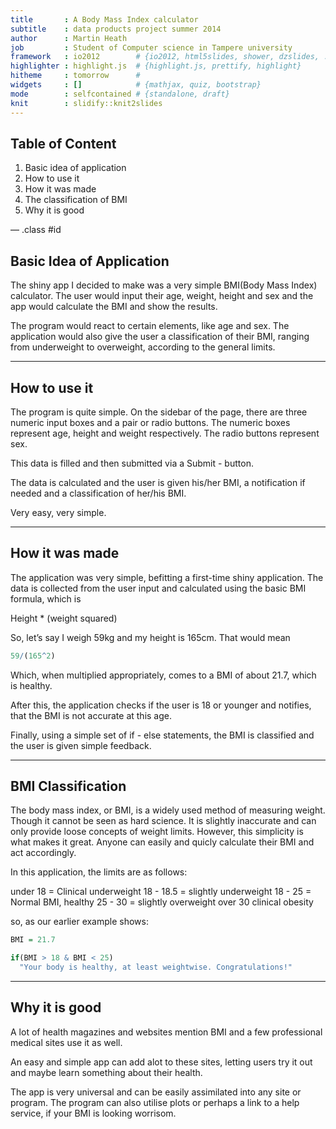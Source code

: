 ```yaml
---
title       : A Body Mass Index calculator
subtitle    : data products project summer 2014
author      : Martin Heath
job         : Student of Computer science in Tampere university
framework   : io2012        # {io2012, html5slides, shower, dzslides, ...}
highlighter : highlight.js  # {highlight.js, prettify, highlight}
hitheme     : tomorrow      # 
widgets     : []            # {mathjax, quiz, bootstrap}
mode        : selfcontained # {standalone, draft}
knit        : slidify::knit2slides
---
```


## Table of Content

1. Basic idea of application
2. How to use it
3. How it was made
4. The classification of BMI
5. Why it is good

--- .class #id 

## Basic Idea of Application

The shiny app I decided to make was a very simple BMI(Body Mass Index) calculator.
The user would input their age, weight, height and sex and the app would calculate the BMI and show the results.

The program would react to certain elements, like age and sex. The application would also give the user a classification of their BMI, ranging from underweight to overweight, according to the general limits.

---

## How to use it

The program is quite simple. On the sidebar of the page, there are three numeric input boxes and a pair or radio buttons. The numeric boxes represent age, height and weight respectively. The radio buttons represent sex.

This data is filled and then submitted via a Submit - button.

The data is calculated and the user is given his/her BMI, a notification if needed and a classification of her/his BMI.

Very easy, very simple.

---

## How it was made

The application was very simple, befitting a first-time shiny application. The data is collected from the user input and calculated using the basic BMI formula, which is

Height * (weight squared)

So, let's say I weigh 59kg and my height is 165cm. That would mean
```r

59/(165^2)

```
Which, when multiplied appropriately, comes to a BMI of about 21.7, which is healthy.

After this, the application checks if the user is 18 or younger and notifies, that the BMI is not accurate at this age.

Finally, using a simple set of if - else statements, the BMI is classified and the user is given simple feedback.

---

## BMI Classification

The body mass index, or BMI, is a widely used method of measuring weight. Though it cannot be seen as hard science. It is slightly inaccurate and can only provide loose concepts of weight limits. However, this simplicity is what makes it great. Anyone can easily and quicly calculate their BMI and act accordingly.

In this application, the limits are as follows:

under 18 = Clinical underweight
18 - 18.5 = slightly underweight
18 - 25 = Normal BMI, healthy
25 - 30 = slightly overweight
over 30 clinical obesity

so, as our earlier example shows:
```r
BMI = 21.7

if(BMI > 18 & BMI < 25) 
  "Your body is healthy, at least weightwise. Congratulations!"

```

---

## Why it is good

A lot of health magazines and websites mention BMI and a few professional medical sites use it as well. 

An easy and simple app can add alot to these sites, letting users try it out and maybe learn something about their health.

The app is very universal and can be easily assimilated into any site or program. The program can also utilise plots or perhaps a link to a help service, if your BMI is looking worrisom.